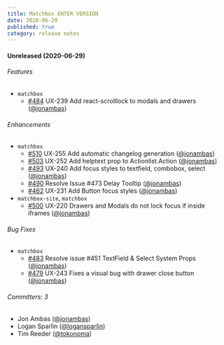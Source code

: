```yaml
---
title: Matchbox ENTER VERSION
date: 2020-06-29
published: true
category: release notes
---
```


#### Unreleased (2020-06-29)

###### Features
* `matchbox`
  * [#484](https://github.com/SparkPost/matchbox/pull/484) UX-239 Add react-scrolllock to modals and drawers ([@jonambas](https://github.com/jonambas))

###### Enhancements
* `matchbox`
  * [#510](https://github.com/SparkPost/matchbox/pull/510) UX-255 Add automatic changelog generation ([@jonambas](https://github.com/jonambas))
  * [#503](https://github.com/SparkPost/matchbox/pull/503) UX-252 Add helptext prop to Actionlist.Action ([@jonambas](https://github.com/jonambas))
  * [#493](https://github.com/SparkPost/matchbox/pull/493) UX-240 Add focus styles to textfield, combobox, select ([@jonambas](https://github.com/jonambas))
  * [#490](https://github.com/SparkPost/matchbox/pull/490) Resolve Issue #473 Delay Tooltip ([@jonambas](https://github.com/jonambas))
  * [#462](https://github.com/SparkPost/matchbox/pull/462) UX-231 Add Button focus styles ([@jonambas](https://github.com/jonambas))
* `matchbox-site`, `matchbox`
  * [#500](https://github.com/SparkPost/matchbox/pull/500) UX-220 Drawers and Modals do not lock focus if inside iframes ([@jonambas](https://github.com/jonambas))

###### Bug Fixes
* `matchbox`
  * [#483](https://github.com/SparkPost/matchbox/pull/483) Resolve issue #451 TextField & Select System Props ([@jonambas](https://github.com/jonambas))
  * [#479](https://github.com/SparkPost/matchbox/pull/479) UX-243 Fixes a visual bug with drawer close button ([@jonambas](https://github.com/jonambas))

###### Committers: 3
- Jon Ambas ([@jonambas](https://github.com/jonambas))
- Logan Sparlin ([@logansparlin](https://github.com/logansparlin))
- Tim Reeder ([@tokonoma](https://github.com/tokonoma))
